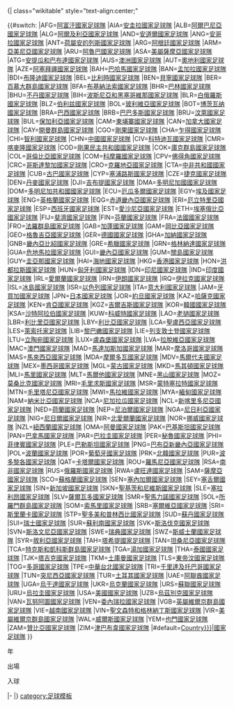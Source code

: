 <onlyinclude>{| class="wikitable" style="text-align:center;"
<tr><th colspan="3">{{#switch:{{{1}}}
|AFG=[[阿富汗國家足球隊]]
|AIA=[[安圭拉國家足球隊]]
|ALB=[[阿爾巴尼亞國家足球隊]]
|ALG=[[阿爾及利亞國家足球隊]]
|AND=[[安道爾國家足球隊]]
|ANG=[[安哥拉國家足球隊]]
|ANT=[[荷屬安的列斯國家足球隊]]
|ARG=[[阿根廷國家足球隊]]
|ARM=[[亞美尼亞國家足球隊]]
|ARU=[[阿魯巴國家足球隊]]
|ASA=[[美屬薩摩亞國家足球隊]]
|ATG=[[安提瓜和巴布達國家足球隊]]
|AUS=[[澳洲國家足球隊]]
|AUT=[[奧地利國家足球隊]]
|AZE=[[阿塞拜疆國家足球隊]]
|BAH=[[巴哈馬國家足球隊]]
|BAN=[[孟加拉國家足球隊]]
|BDI=[[布隆迪國家足球隊]]
|BEL=[[比利時國家足球隊]]
|BEN=[[貝寧國家足球隊]]
|BER=[[百慕大群島國家足球隊]]
|BFA=[[布基納法索國家足球隊]]
|BHR=[[巴林國家足球隊]]
|BHU=[[不丹國家足球隊]]
|BIH=[[波斯尼亞和黑塞哥維那國家足球隊]]
|BLR=[[白俄羅斯國家足球隊]]
|BLZ=[[伯利兹國家足球隊]]
|BOL=[[玻利維亞國家足球隊]]
|BOT=[[博茨瓦纳國家足球隊]]
|BRA=[[巴西國家足球隊]]
|BRB=[[巴巴多斯國家足球隊]]
|BRU=[[汶萊國家足球隊]]
|BUL=[[保加利亞國家足球隊]]
|CAM=[[柬埔寨國家足球隊]]
|CAN=[[加拿大國家足球隊]]
|CAY=[[開曼群島國家足球隊]]
|CGO=[[剛果國家足球隊]]
|CHA=[[乍得國家足球隊]]
|CHI=[[智利國家足球隊]]
|CHN=[[中國國家足球隊]]
|CIV=[[科特迪瓦國家足球隊]]
|CMR=[[喀麥隆國家足球隊]]
|COD=[[剛果民主共和國國家足球隊]]
|COK=[[庫克群島國家足球隊]]
|COL=[[哥倫比亞國家足球隊]]
|COM=[[科摩羅國家足球隊]]
|CPV=[[佛得角國家足球隊]]
|CRC=[[哥斯達黎加國家足球隊]]
|CRO=[[克羅地亞國家足球隊]]
|CTA=[[中非共和國國家足球隊]]
|CUB=[[古巴國家足球隊]]
|CYP=[[塞浦路斯國家足球隊]]
|CZE=[[捷克國家足球隊]]
|DEN=[[丹麥國家足球隊]]
|DJI=[[吉布提國家足球隊]]
|DMA=[[多明尼加國國家足球隊]]
|DOM=[[多明尼加共和國國家足球隊]]
|ECU=[[厄瓜多爾國家足球隊]]
|EGY=[[埃及國家足球隊]]
|ENG=[[英格蘭國家足球隊]]
|EQG=[[赤道畿內亞國家足球隊]]
|ERI=[[厄立特里亞國家足球隊]]
|ESP=[[西班牙國家足球隊]]
|EST=[[愛沙尼亞國家足球隊]]
|ETH=[[埃塞俄比亞國家足球隊]]
|FIJ=[[斐濟國家足球隊]]
|FIN=[[芬蘭國家足球隊]]
|FRA=[[法國國家足球隊]]
|FRO=[[法羅群島國家足球隊]]
|GAB=[[加蓬國家足球隊]]
|GAM=[[岡比亞國家足球隊]]
|GEO=[[格魯吉亞國家足球隊]]
|GER=[[德國國家足球隊]]
|GHA=[[加納國家足球隊]]
|GNB=[[畿內亞比紹國家足球隊]]
|GRE=[[希臘國家足球隊]]
|GRN=[[格林納達國家足球隊]]
|GUA=[[危地馬拉國家足球隊]]
|GUI=[[畿內亞國家足球隊]]
|GUM=[[關島國家足球隊]]
|GUY=[[圭亞那國家足球隊]]
|HAI=[[海地國家足球隊]]
|HKG=[[香港國家足球隊]]
|HON=[[洪都拉斯國家足球隊]]
|HUN=[[匈牙利國家足球隊]]
|IDN=[[印尼國家足球隊]]
|IND=[[印度國家足球隊]]
|IRL=[[愛爾蘭國家足球隊]]
|IRN=[[伊朗國家足球隊]]
|IRQ=[[伊拉克國家足球隊]]
|ISL=[[冰島國家足球隊]]
|ISR=[[以色列國家足球隊]]
|ITA=[[意大利國家足球隊]]
|JAM=[[牙買加國家足球隊]]
|JPN=[[日本國家足球隊]]
|JOR=[[約旦國家足球隊]]
|KAZ=[[哈薩克國家足球隊]]
|KEN=[[肯亞國家足球隊]]
|KGZ=[[吉爾吉斯國家足球隊]]
|KOR=[[韓國國家足球隊]]
|KSA=[[沙特阿拉伯國家足球隊]]
|KUW=[[科威特國家足球隊]]
|LAO=[[老撾國家足球隊]]
|LBR=[[利比里亞國家足球隊]]
|LBY=[[利比亞國家足球隊]]
|LCA=[[聖盧西亞國家足球隊]]
|LES=[[萊索托家足球隊]]
|LIB=[[黎巴嫩國家足球隊]]
|LIE=[[列支敦士登國家足球隊]]
|LTU=[[立陶宛國家足球隊]]
|LUX=[[盧森堡國家足球隊]]
|LVA=[[拉脫維亞國家足球隊]]
|MAC=[[澳門國家足球隊]]
|MAD=[[馬達加斯加國家足球隊]]
|MAR=[[摩洛哥國家足球隊]]
|MAS=[[馬來西亞國家足球隊]]
|MDA=[[摩爾多瓦國家足球隊]]
|MDV=[[馬爾代夫國家足球隊]]
|MEX=[[墨西哥國家足球隊]]
|MGL=[[蒙古國家足球隊]]
|MKD=[[馬其頓國家足球隊]]
|MLI=[[馬里國家足球隊]]
|MLT=[[馬爾他國家足球隊]]
|MNE=[[黑山國家足球隊]]
|MOZ=[[莫桑比克國家足球隊]]
|MRI=[[毛里求斯國家足球隊]]
|MSR=[[蒙特塞拉特國家足球隊]]
|MTN=[[毛里塔尼亞國家足球隊]]
|MWI=[[馬拉維國家足球隊]]
|MYA=[[緬甸國家足球隊]]
|NAM=[[納米比亞國家足球隊]]
|NCA=[[尼加拉瓜國家足球隊]]
|NCL=[[新喀里多尼亞國家足球隊]]
|NED=[[荷蘭國家足球隊]]
|NEP=[[尼泊爾國家足球隊]]
|NGA=[[尼日利亞國家足球隊]]
|NIG=[[尼日爾國家足球隊]]
|NIR=[[北愛爾蘭國家足球隊]]
|NOR=[[挪威國家足球隊]]
|NZL=[[紐西蘭國家足球隊]]
|OMA=[[阿曼國家足球隊]]
|PAK=[[巴基斯坦國家足球隊]]
|PAN=[[巴拿馬國家足球隊]]
|PAR=[[巴拉圭國家足球隊]]
|PER=[[秘魯國家足球隊]]
|PHI=[[菲律賓國家足球隊]]
|PLE=[[巴勒斯坦國家足球隊]]
|PNG=[[巴布亞新畿內亞國家足球隊]]
|POL=[[波蘭國家足球隊]]
|POR=[[葡萄牙國家足球隊]]
|PRK=[[北韓國家足球隊]]
|PUR=[[波多黎各國家足球隊]]
|QAT=[[卡塔爾國家足球隊]]
|ROU=[[羅馬尼亞國家足球隊]]
|RSA=[[南非國家足球隊]]
|RUS=[[俄羅斯國家足球隊]]
|RWA=[[盧旺達國家足球隊]]
|SAM=[[薩摩亞國家足球隊]]
|SCO=[[蘇格蘭國家足球隊]]
|SEN=[[塞內加爾國家足球隊]]
|SEY=[[塞舌爾國家足球隊]]
|SIN=[[新加坡國家足球隊]]
|SKN=[[聖基茨和尼維斯國家足球隊]]
|SLE=[[塞拉利昂國家足球隊]]
|SLV=[[薩爾瓦多國家足球隊]]
|SMR=[[聖馬力諾國家足球隊]]
|SOL=[[所羅門群島國家足球隊]]
|SOM=[[索馬里國家足球隊]]
|SRB=[[塞爾維亞國家足球隊]]
|SRI=[[斯里蘭卡國家足球隊]]
|STP=[[聖多美和普林西比國家足球隊]]
|SUD=[[蘇丹國家足球隊]]
|SUI=[[瑞士國家足球隊]]
|SUR=[[蘇利南國家足球隊]]
|SVK=[[斯洛伐克國家足球隊]]
|SVN=[[斯洛文尼亞國家足球隊]]
|SWE=[[瑞典國家足球隊]]
|SWZ=[[斯威士蘭國家足球隊]]
|SYR=[[敘利亞國家足球隊]]
|TAH=[[塔希提國家足球隊]]
|TAN=[[坦桑尼亞國家足球隊]]
|TCA=[[特克斯和凱科斯群島國家足球隊]]
|TGA=[[湯加國家足球隊]]
|THA=[[泰國國家足球隊]]
|TJK=[[塔吉克國家足球隊]]
|TKM=[[土庫曼國家足球隊]]
|TLS=[[東帝汶國家足球隊]]
|TOG=[[多哥國家足球隊]]
|TPE=[[中華台北國家足球隊]]
|TRI=[[千里達及托巴哥國家足球隊]]
|TUN=[[突尼西亞國家足球隊]]
|TUR=[[土耳其國家足球隊]]
|UAE=[[阿聯酋國家足球隊]]
|UGA=[[烏干達國家足球隊]]
|UKR=[[烏克蘭國家足球隊]]
|URS=[[蘇聯國家足球隊]]
|URU=[[烏拉圭國家足球隊]]
|USA=[[美國國家足球隊]]
|UZB=[[烏茲別克國家足球隊]]
|VAN=[[瓦努阿圖國家足球隊]]
|VEN=[[委內瑞拉國家足球隊]]
|VGB=[[英屬維爾京群島國家足球隊]]
|VIE=[[越南國家足球隊]]
|VIN=[[聖文森特和格林納丁斯國家足球隊]]
|VIR=[[美屬維爾京群島國家足球隊]]
|WAL=[[威爾斯國家足球隊]]
|YEM=[[也門國家足球隊]]
|ZAM=[[贊比亞國家足球隊]]
|ZIM=[[津巴布韋國家足球隊]]
|#default=[[{{{1|Country}}}|{{{1|國家}}}國家足球隊]]
}}</tr><tr><th>年</th><th>出場</th><th>入球</th></tr></onlyinclude>
|-
|}<noinclude>
[[category:足球模板]]
</noinclude>
